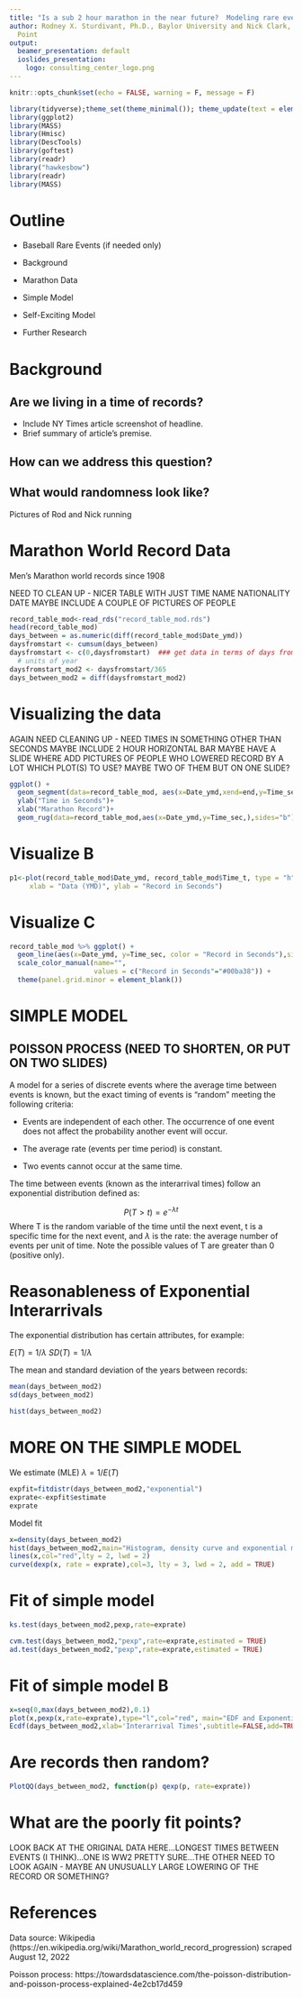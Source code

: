 ```yaml
---
title: "Is a sub 2 hour marathon in the near future?  Modeling rare events in sports."
author: Rodney X. Sturdivant, Ph.D., Baylor University and Nick Clark, Ph.D., West
  Point
output:
  beamer_presentation: default
  ioslides_presentation:
    logo: consulting_center_logo.png
---
```


```r
knitr::opts_chunk$set(echo = FALSE, warning = F, message = F)
```

```r
library(tidyverse);theme_set(theme_minimal()); theme_update(text = element_text(family = "serif"))
library(ggplot2)
library(MASS)
library(Hmisc)
library(DescTools)
library(goftest)
library(readr)
library("hawkesbow")
library(readr)
library(MASS)
```

# Outline

- Baseball Rare Events (if needed only)

- Background

- Marathon Data

- Simple Model

- Self-Exciting Model

- Further Research

# Background

## Are we living in a time of records?
- Include NY Times article screenshot of headline.
- Brief summary of article's premise.

## How can we address this question?
## What would randomness look like?

Pictures of Rod and Nick running

# Marathon World Record Data

Men's Marathon world records since 1908

NEED TO CLEAN UP - NICER TABLE WITH JUST TIME NAME NATIONALITY DATE
MAYBE INCLUDE A COUPLE OF PICTURES OF PEOPLE

```r
record_table_mod<-read_rds("record_table_mod.rds")
head(record_table_mod)
days_between = as.numeric(diff(record_table_mod$Date_ymd))
daysfromstart <- cumsum(days_between)
daysfromstart <- c(0,daysfromstart)  ### get data in terms of days from first record (time 0)
  # units of year
daysfromstart_mod2 <- daysfromstart/365 
days_between_mod2 = diff(daysfromstart_mod2)

```

# Visualizing the data

AGAIN NEED CLEANING UP - NEED TIMES IN SOMETHING OTHER THAN SECONDS MAYBE INCLUDE 2 HOUR HORIZONTAL BAR
MAYBE HAVE A SLIDE WHERE ADD PICTURES OF PEOPLE WHO LOWERED RECORD BY A LOT
WHICH PLOT(S) TO USE?  MAYBE TWO OF THEM BUT ON ONE SLIDE?

```r


ggplot() + 
  geom_segment(data=record_table_mod, aes(x=Date_ymd,xend=end,y=Time_sec,yend=Time_sec),size=2) + 
  ylab("Time in Seconds")+
  xlab("Marathon Record")+
  geom_rug(data=record_table_mod,aes(x=Date_ymd,y=Time_sec,),sides="b")
```

# Visualize B
```r
p1<-plot(record_table_mod$Date_ymd, record_table_mod$Time_t, type = "h",
     xlab = "Data (YMD)", ylab = "Record in Seconds")

```



# Visualize C

```r

record_table_mod %>% ggplot() +
  geom_line(aes(x=Date_ymd, y=Time_sec, color = "Record in Seconds"),size=2) +
  scale_color_manual(name="",
                     values = c("Record in Seconds"="#00ba38")) +
  theme(panel.grid.minor = element_blank())


```

# SIMPLE MODEL

## POISSON PROCESS (NEED TO SHORTEN, OR PUT ON TWO SLIDES)

A model for a series of discrete events where the average time between events is known, but the exact timing of events is "random" meeting the following criteria: 

-  Events are independent of each other. The occurrence of one event does not affect the probability another event will occur.

-  The average rate (events per time period) is constant.

-  Two events cannot occur at the same time.

The time between events (known as the interarrival times) follow an exponential distribution defined as:

$$P(T>t) = e^{-\lambda t}$$
Where T is the random variable of the time until the next event, t is a specific time for the next event, and $\lambda$ is the rate:  the average number of events per unit of time.  Note the possible values of T are greater than 0 (positive only).  


# Reasonableness of Exponential Interarrivals

The exponential distribution has certain attributes, for example:

$E(T) = 1/\lambda$
$SD(T) = 1/\lambda$

The mean and standard deviation of the years between records:

```r

mean(days_between_mod2)
sd(days_between_mod2)

hist(days_between_mod2)
```

#  MORE ON THE SIMPLE MODEL

We estimate (MLE) 
$\lambda = 1/E(T)$

```r
expfit=fitdistr(days_between_mod2,"exponential")
exprate<-expfit$estimate
exprate
```
Model fit  

```r
x=density(days_between_mod2)
hist(days_between_mod2,main="Histogram, density curve and exponential model",xlab="Interarrival Time",freq=FALSE,ylim=c(0,0.5))
lines(x,col="red",lty = 2, lwd = 2)
curve(dexp(x, rate = exprate),col=3, lty = 3, lwd = 2, add = TRUE)

```

# Fit of simple model

```r
ks.test(days_between_mod2,pexp,rate=exprate)

cvm.test(days_between_mod2,"pexp",rate=exprate,estimated = TRUE)
ad.test(days_between_mod2,"pexp",rate=exprate,estimated = TRUE)


```

# Fit of simple model B



```r
x=seq(0,max(days_between_mod2),0.1)
plot(x,pexp(x,rate=exprate),type="l",col="red", main="EDF and Exponential CDF",xlab="Interarrival Time",ylab="Proportion <= x")
Ecdf(days_between_mod2,xlab='Interarrival Times',subtitle=FALSE,add=TRUE)
```


# Are records then random?

```r

PlotQQ(days_between_mod2, function(p) qexp(p, rate=exprate))

```

# What are the poorly fit points?

LOOK BACK AT THE ORIGINAL DATA HERE...LONGEST TIMES BETWEEN EVENTS (I THINK)...ONE IS WW2 PRETTY SURE...THE OTHER NEED TO LOOK AGAIN - MAYBE AN UNUSUALLY LARGE LOWERING OF THE RECORD OR SOMETHING?

# References

Data source: Wikipedia (https://en.wikipedia.org/wiki/Marathon_world_record_progression) scraped August 12, 2022

Poisson process:
https://towardsdatascience.com/the-poisson-distribution-and-poisson-process-explained-4e2cb17d459



